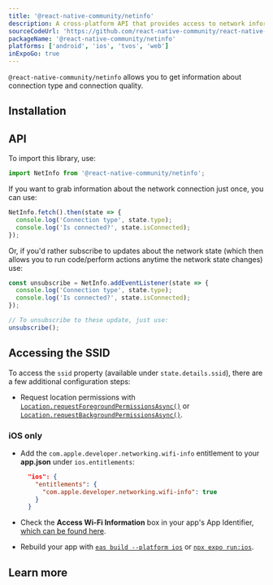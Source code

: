 ```yaml
---
title: '@react-native-community/netinfo'
description: A cross-platform API that provides access to network information.
sourceCodeUrl: 'https://github.com/react-native-community/react-native-netinfo'
packageName: '@react-native-community/netinfo'
platforms: ['android', 'ios', 'tvos', 'web']
inExpoGo: true
---
```




`@react-native-community/netinfo` allows you to get information about connection type and connection quality.

## Installation

<APIInstallSection href="https://github.com/react-native-community/react-native-netinfo#getting-started" />

## API

To import this library, use:

```js
import NetInfo from '@react-native-community/netinfo';
```

If you want to grab information about the network connection just once, you can use:

```js
NetInfo.fetch().then(state => {
  console.log('Connection type', state.type);
  console.log('Is connected?', state.isConnected);
});
```

Or, if you'd rather subscribe to updates about the network state (which then allows you to run code/perform actions anytime the network state changes) use:

```js
const unsubscribe = NetInfo.addEventListener(state => {
  console.log('Connection type', state.type);
  console.log('Is connected?', state.isConnected);
});

// To unsubscribe to these update, just use:
unsubscribe();
```

## Accessing the SSID

To access the `ssid` property (available under `state.details.ssid`), there are a few additional configuration steps:

- Request location permissions with [`Location.requestForegroundPermissionsAsync()`](location.mdx#locationrequestforegroundpermissionsasync) or [`Location.requestBackgroundPermissionsAsync()`](location.mdx#locationrequestbackgroundpermissionsasync).

### iOS only

- Add the `com.apple.developer.networking.wifi-info` entitlement to your **app.json** under `ios.entitlements`:

  ```json app.json
    "ios": {
      "entitlements": {
        "com.apple.developer.networking.wifi-info": true
      }
    }
  ```

- Check the **Access Wi-Fi Information** box in your app's App Identifier, [which can be found here](https://developer.apple.com/account/resources/identifiers/list).
- Rebuild your app with [`eas build --platform ios`](/build/setup/#4-run-a-build) or [`npx expo run:ios`](/more/expo-cli/#compiling).

## Learn more

<BoxLink
  title="Visit official documentation"
  description="Get full information on API and its usage."
  Icon={BookOpen02Icon}
  href="https://github.com/react-native-netinfo/react-native-netinfo"
/>
